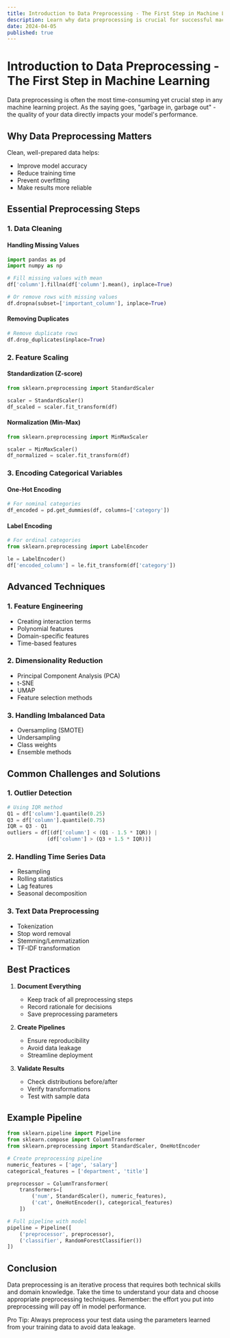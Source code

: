 ```yaml
---
title: Introduction to Data Preprocessing - The First Step in Machine Learning
description: Learn why data preprocessing is crucial for successful machine learning projects and master the essential techniques for preparing your data.
date: 2024-04-05
published: true
---
```


# Introduction to Data Preprocessing - The First Step in Machine Learning

Data preprocessing is often the most time-consuming yet crucial step in any machine learning project. As the saying goes, "garbage in, garbage out" - the quality of your data directly impacts your model's performance.

## Why Data Preprocessing Matters

Clean, well-prepared data helps:
- Improve model accuracy
- Reduce training time
- Prevent overfitting
- Make results more reliable

## Essential Preprocessing Steps

### 1. Data Cleaning

#### Handling Missing Values
```python
import pandas as pd
import numpy as np

# Fill missing values with mean
df['column'].fillna(df['column'].mean(), inplace=True)

# Or remove rows with missing values
df.dropna(subset=['important_column'], inplace=True)
```

#### Removing Duplicates
```python
# Remove duplicate rows
df.drop_duplicates(inplace=True)
```

### 2. Feature Scaling

#### Standardization (Z-score)
```python
from sklearn.preprocessing import StandardScaler

scaler = StandardScaler()
df_scaled = scaler.fit_transform(df)
```

#### Normalization (Min-Max)
```python
from sklearn.preprocessing import MinMaxScaler

scaler = MinMaxScaler()
df_normalized = scaler.fit_transform(df)
```

### 3. Encoding Categorical Variables

#### One-Hot Encoding
```python
# For nominal categories
df_encoded = pd.get_dummies(df, columns=['category'])
```

#### Label Encoding
```python
# For ordinal categories
from sklearn.preprocessing import LabelEncoder

le = LabelEncoder()
df['encoded_column'] = le.fit_transform(df['category'])
```

## Advanced Techniques

### 1. Feature Engineering
- Creating interaction terms
- Polynomial features
- Domain-specific features
- Time-based features

### 2. Dimensionality Reduction
- Principal Component Analysis (PCA)
- t-SNE
- UMAP
- Feature selection methods

### 3. Handling Imbalanced Data
- Oversampling (SMOTE)
- Undersampling
- Class weights
- Ensemble methods

## Common Challenges and Solutions

### 1. Outlier Detection
```python
# Using IQR method
Q1 = df['column'].quantile(0.25)
Q3 = df['column'].quantile(0.75)
IQR = Q3 - Q1
outliers = df[(df['column'] < (Q1 - 1.5 * IQR)) | 
             (df['column'] > (Q3 + 1.5 * IQR))]
```

### 2. Handling Time Series Data
- Resampling
- Rolling statistics
- Lag features
- Seasonal decomposition

### 3. Text Data Preprocessing
- Tokenization
- Stop word removal
- Stemming/Lemmatization
- TF-IDF transformation

## Best Practices

1. **Document Everything**
   - Keep track of all preprocessing steps
   - Record rationale for decisions
   - Save preprocessing parameters

2. **Create Pipelines**
   - Ensure reproducibility
   - Avoid data leakage
   - Streamline deployment

3. **Validate Results**
   - Check distributions before/after
   - Verify transformations
   - Test with sample data

## Example Pipeline

```python
from sklearn.pipeline import Pipeline
from sklearn.compose import ColumnTransformer
from sklearn.preprocessing import StandardScaler, OneHotEncoder

# Create preprocessing pipeline
numeric_features = ['age', 'salary']
categorical_features = ['department', 'title']

preprocessor = ColumnTransformer(
    transformers=[
        ('num', StandardScaler(), numeric_features),
        ('cat', OneHotEncoder(), categorical_features)
    ])

# Full pipeline with model
pipeline = Pipeline([
    ('preprocessor', preprocessor),
    ('classifier', RandomForestClassifier())
])
```

## Conclusion

Data preprocessing is an iterative process that requires both technical skills and domain knowledge. Take the time to understand your data and choose appropriate preprocessing techniques. Remember: the effort you put into preprocessing will pay off in model performance.

Pro Tip: Always preprocess your test data using the parameters learned from your training data to avoid data leakage. 